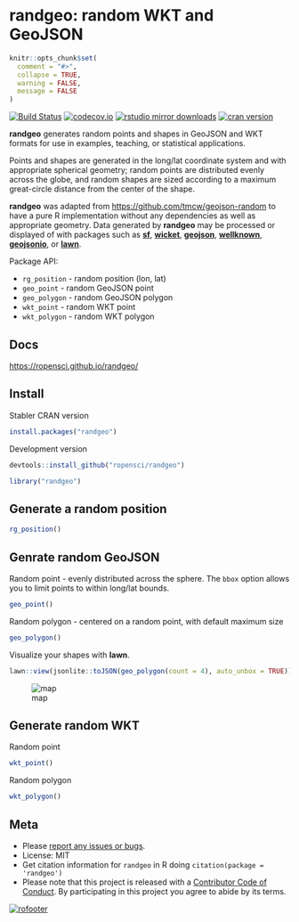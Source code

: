 randgeo: random WKT and GeoJSON
===============================

```r
knitr::opts_chunk$set(
  comment = "#>",
  collapse = TRUE,
  warning = FALSE,
  message = FALSE
)
```

[![Build Status](https://travis-ci.org/ropensci/randgeo.svg?branch=master)](https://travis-ci.org/ropensci/randgeo)
[![codecov.io](https://codecov.io/github/ropensci/randgeo/coverage.svg?branch=master)](https://codecov.io/github/ropensci/randgeo?branch=master)
[![rstudio mirror downloads](http://cranlogs.r-pkg.org/badges/randgeo?color=C9A115)](https://github.com/metacran/cranlogs.app)
[![cran version](http://www.r-pkg.org/badges/version/randgeo)](https://cran.r-project.org/package=randgeo)

**randgeo** generates random points and shapes in GeoJSON and WKT formats for use
in examples, teaching, or statistical applications.

Points and shapes are generated in the long/lat coordinate system and with
appropriate spherical geometry; random points are distributed evenly across
the globe, and random shapes are sized according to a maximum great-circle
distance from the center of the shape. 

**randgeo** was adapted from <https://github.com/tmcw/geojson-random> to have a pure R
implementation without any dependencies as well as appropriate geometry. Data generated
by **randgeo** may be processed or displayed of with packages such as
[**sf**](https://cran.r-project.org/package=sf),
[**wicket**](https://cran.r-project.org/package=wicket),
[**geojson**](https://cran.r-project.org/package=geojson),
[**wellknown**](https://cran.r-project.org/package=wellknown),
[**geojsonio**](https://cran.r-project.org/package=geojsonio), or
[**lawn**](https://cran.r-project.org/package=lawn).

Package API:

* `rg_position` - random position (lon, lat)
* `geo_point` - random GeoJSON point
* `geo_polygon` - random GeoJSON polygon
* `wkt_point` - random WKT point
* `wkt_polygon` - random WKT polygon

## Docs

<https://ropensci.github.io/randgeo/>

## Install

Stabler CRAN version

```r
install.packages("randgeo")
```

Development version

```r
devtools::install_github("ropensci/randgeo")
```

```r
library("randgeo")
```

## Generate a random position

```r
rg_position()
```

## Genrate random GeoJSON

Random point - evenly distributed across the sphere.  The `bbox` option allows
you to limit points to within long/lat bounds.

```r
geo_point()
```

Random polygon - centered on a random point, with default maximum size

```r
geo_polygon()
```

Visualize your shapes with **lawn**.

```r
lawn::view(jsonlite::toJSON(geo_polygon(count = 4), auto_unbox = TRUE))
```

![map](tools/plot.png)


## Generate random WKT

Random point

```r
wkt_point()
```

Random polygon

```r
wkt_polygon()
```

## Meta

* Please [report any issues or bugs](https://github.com/ropensci/randgeo/issues).
* License: MIT
* Get citation information for `randgeo` in R doing `citation(package = 'randgeo')`
* Please note that this project is released with a [Contributor Code of Conduct](CONDUCT.md). By participating in this project you agree to abide by its terms.

[![rofooter](https://ropensci.org/public_images/github_footer.png)](https://ropensci.org)
